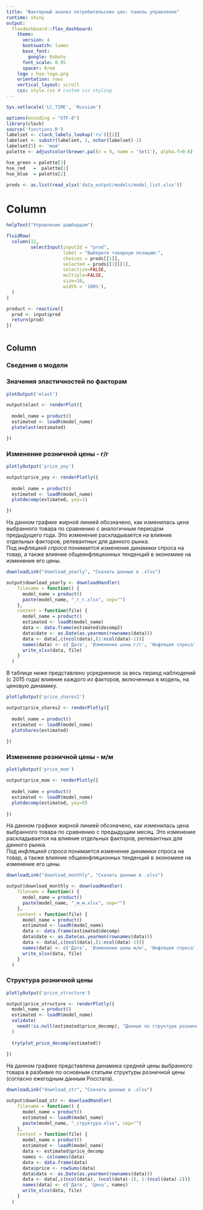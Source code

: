 ```yaml
---
title: "Факторный анализ потребительских цен: панель управления"
runtime: shiny
output:
  flexdashboard::flex_dashboard:
    theme: 
      version: 4
      bootswatch: lumen
      base_font: 
        google: Roboto
      font_scale: 0.95
      spacer: 0rem
    logo : hse-logo.png
    orientation: rows
    vertical_layout: scroll
    css: style.css # custom css styling
---
```


```r
Sys.setlocale('LC_TIME', 'Russian')

options(encoding = "UTF-8")
library(clock)
source('functions.R')
labelset <- clock_labels_lookup('ru')[[2]]
labelset <- substr(labelset, 1, nchar(labelset)-1)
labelset[5] <- 'май' 
palette <- adjustcolor(brewer.pal(n = 9, name = 'Set1'), alpha.f=0.6)

hse_green = palette[3]
hse_red   =  palette[1] 
hse_blue  = palette[2] 

prods <- as.list(read_xlsx('data_output/models/model_list.xlsx'))

```

# Column {.sidebar data-width="250"}

```r

helpText("Управление дашбордом")

fluidRow(
  column(12,
         selectInput(inputId = "prod", 
                     label = "Выберите товарную позицию:", 
                     choices = prods[[1]], 
                     selected = prods[[1]][1],
                     selectize=FALSE,
                     multiple=FALSE,
                     size=10,
                     width = '100%'),
  )
)

product <- reactive({
  prod <- input$prod
  return(prod)
})

```

# 

## Column {.tabset data-height="800"}

### Сведения о модели

### Значения эластичностей по факторам

```r

plotOutput('elast')

output$elast <- renderPlot({
  
  model_name = product()
  estimated <- loadR(model_name)
  plotelast(estimated)

})
```

### Изменение розничной цены - г/г

<div class="chart-wrapper">

<div class="chart-block">

```r

plotlyOutput('price_yoy')

output$price_yoy <- renderPlotly({
  
  model_name = product()
  estimated <- loadR(model_name)
  plotdecomp(estimated, yoy=1)

})

```

</div>


<div class="text-block">

На данном графике жирной линией обозначено, как изменилась цена выбранного товара по сравнению с аналогичным периодом предыдущего года. Это изменение раскладывается на влияние отдельных факторов, релевантных для данного рынка. <br>Под <i>инфляцией спроса</i> понимается изменение динамики спроса на товар, а также влияние общеинфляционных тенденций в экономике на изменение его цены.<br>

```r

downloadLink("download_yearly", "Скачать данные в .xlsx")

output$download_yearly <- downloadHandler(
    filename = function() {
      model_name = product()
      paste(model_name, "_г_г.xlsx", sep="")
    },
    content = function(file) {
      model_name = product()
      estimated <- loadR(model_name)
      data <- data.frame(estimated$decomp2)
      data$date <- as.Date(as.yearmon(rownames(data)))
      data <- data[,c(ncol(data),(1:ncol(data)-1))]
      names(data) <- c('Дата', 'Изменение цены г/г', 'Инфляция спроса', estimated$varlabels, 'Прочие факторы')
      write_xlsx(data, file)
    }
  )

```

В таблице ниже представлено усредненное за весь период наблюдений (с 2015 года) влияние каждого из факторов, включенных в модель, на ценовую динамику.

```r

plotlyOutput('price_shares2')

output$price_shares2 <- renderPlotly({
  
  model_name = product()
  estimated <- loadR(model_name)
  plotshares(estimated)
  
})
```

</div>


</div>


### Изменение розничной цены - м/м

<div class="chart-wrapper">

<div class="chart-block">


```r

plotlyOutput('price_mom')

output$price_mom <- renderPlotly({
  
  model_name = product()
  estimated <- loadR(model_name)
  plotdecomp(estimated, yoy=0)
  
})

```

</div>

<div class="text-block">

На данном графике жирной линией обозначено, как изменилась цена выбранного товара по сравнению с предыдущим месяц. Это изменение раскладывается на влияние отдельных факторов, релевантных для данного рынка. <br>Под <i>инфляцией спроса</i> понимается изменение динамики спроса на товар, а также влияние общеинфляционных тенденций в экономике на изменение его цены.
<br>

```r

downloadLink("download_monthly", "Скачать данные в .xlsx")

output$download_monthly <- downloadHandler(
    filename = function() {
      model_name = product()
      paste(model_name, "_м_м.xlsx", sep="")
    },
    content = function(file) {
      model_name = product()
      estimated <- loadR(model_name)
      data <- data.frame(estimated$decomp)
      data$date <- as.Date(as.yearmon(rownames(data)))
      data <- data[,c(ncol(data),(1:ncol(data)-1))]
      names(data) <- c('Дата', 'Изменение цены м/м', 'Инфляция спроса', estimated$varlabels, 'Сезонность', 'Прочие факторы')
      write_xlsx(data, file)
    }
  )

```
</div>

</div>

### Структура розничной цены

<div class="chart-wrapper">


```r

plotlyOutput('price_structure')

output$price_structure <- renderPlotly({
  model_name = product()
  estimated <- loadR(model_name)
  validate(
    need(!is.null(estimated$price_decomp), "Данные по структуре розничной цены данного товара недоступны")
  )
  
  try(plot_price_decomp(estimated))
  
})

```

<div class="text-block">

На данном графике представлена динамика средней цены выбранного товара в разбивке по основным статьям структуры розничной цены (согласно ежегодным данным Росстата).<br>

```r

downloadLink("download_str", "Скачать данные в .xlsx")

output$download_str <- downloadHandler(
    filename = function() {
      model_name = product()
      estimated <- loadR(model_name)
      paste(model_name, "_cтруктура.xlsx", sep="")
    },
    content = function(file) {
      model_name = product()
      estimated <- loadR(model_name)
      data <- estimated$price_decomp
      names <- colnames(data)
      data <- data.frame(data)
      data$price <- rowSums(data)
      data$date <- as.Date(as.yearmon(rownames(data)))
      data <- data[,c(ncol(data), (ncol(data)-1), 1:(ncol(data)-2))]
      names(data) <- c('Дата', 'Цена', names)
      write_xlsx(data, file)
    }
  )

```
</div>
</div>
